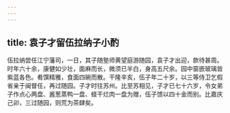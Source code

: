 ```yaml
---
---
---
```

title: 袁子才留伍拉纳子小酌
---



伍拉纳尝任江宁藩司，一日，其子随塾师黄望庭游随园，袁子才出迎，款待甚周。时年六十余，康健如少壮，面麻而长，微须已半白，身高五尺余。园中窗嵌玻璃皆紫蓝各色。肴馔精雅，食面四碗而散。干隆辛亥，伍子年二十岁，以三等侍卫乞假省亲于闽督任，再过随园。子才时往苏州。比至苏相见，子才已七十六岁，令女弟子作点心两盘、酱葱蒸鸭一盘、蛏干烂肉一盘为赠，伍子馈以四十金而别。比嘉庆己卯，三过随园，则荒为茶肆矣。